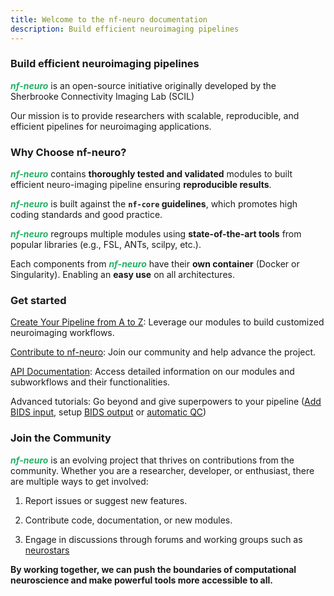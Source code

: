 ```yaml
---
title: Welcome to the nf-neuro documentation
description: Build efficient neuroimaging pipelines
---
```



### Build efficient neuroimaging pipelines

<b><i style="color:#24b064ff">nf-neuro</i></b> is an open-source initiative originally developed by the Sherbrooke Connectivity Imaging Lab (SCIL) 

Our mission is to provide researchers with scalable, reproducible, and efficient pipelines for neuroimaging applications.

### Why Choose nf-neuro?

<b><i style="color:#24b064ff">nf-neuro</i></b> contains **thoroughly tested and validated** modules to built
		efficient neuro-imaging pipeline ensuring **reproducible results**.

<b><i style="color:#24b064ff">nf-neuro</i></b> is built against the **`nf-core` guidelines**, which promotes
    high coding standards and good practice.

<b><i style="color:#24b064ff">nf-neuro</i></b>  regroups multiple modules using **state-of-the-art tools** from
    popular libraries (e.g., FSL, ANTs, scilpy, etc.).

Each components from <b><i style="color:#24b064ff">nf-neuro</i></b> have their **own container** (Docker or Singularity).
    Enabling an **easy use** on all architectures. 

### Get started

[Create Your Pipeline from A to Z](custom-pipeline/setup): Leverage our modules to build customized neuroimaging workflows.

[Contribute to nf-neuro](contribute/setup): Join our community and help advance the project.

[API Documentation](api/categories): Access detailed information on our modules and subworkflows and their functionalities.

Advanced tutorials: Go beyond and give superpowers to your pipeline ([Add BIDS input](bidsinput), setup [BIDS output](bidsoutput) or [automatic QC](advanced-tutorials/multiqc))

### Join the Community

 <b><i style="color:#24b064ff">nf-neuro</i></b> is an evolving project that thrives on contributions from the community. Whether you are a researcher, developer, or enthusiast, there are multiple ways to get involved:

<Steps>

1. Report issues or suggest new features.

2. Contribute code, documentation, or new modules.

3. Engage in discussions through forums and working groups such as [neurostars](http://neurostars.org/)

</Steps>

**By working together, we can push the boundaries of computational neuroscience and make powerful tools more accessible to all.**